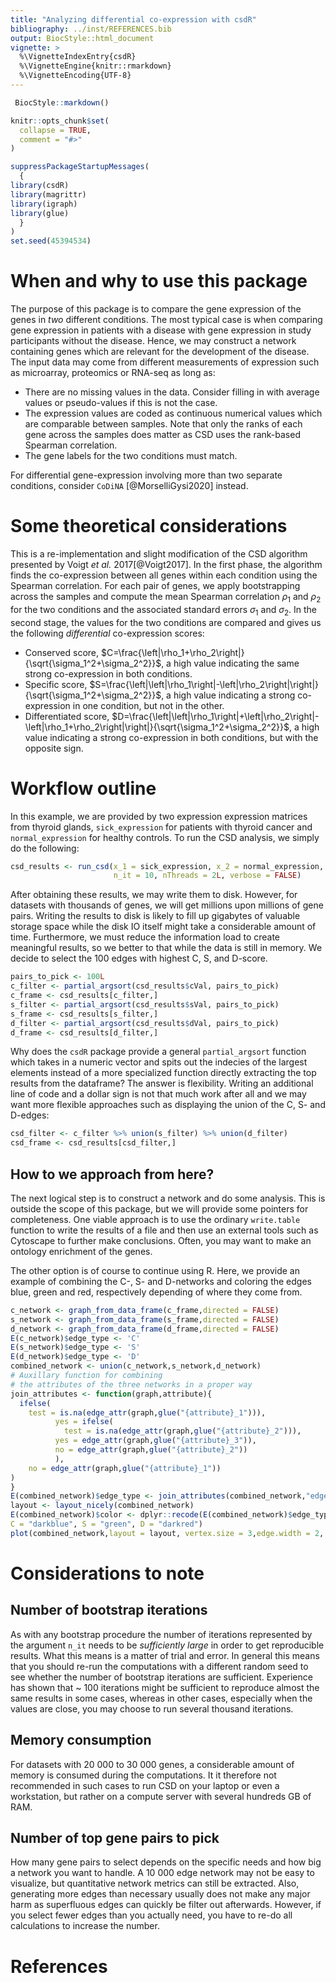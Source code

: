 ```yaml
---
title: "Analyzing differential co-expression with csdR"
bibliography: ../inst/REFERENCES.bib
output: BiocStyle::html_document
vignette: >
  %\VignetteIndexEntry{csdR}
  %\VignetteEngine{knitr::rmarkdown}
  %\VignetteEncoding{UTF-8}
---
```


 ```r
  BiocStyle::markdown()
  ```

```r
knitr::opts_chunk$set(
  collapse = TRUE,
  comment = "#>"
)
```

```r
suppressPackageStartupMessages(
  {
library(csdR)
library(magrittr)
library(igraph)
library(glue)
  }
)
set.seed(45394534)
```

# When and why to use this package
The purpose of this package is to compare the gene expression of the genes in *two* different conditions. The most typical case is when comparing gene expression in patients with a disease with gene expression in study participants without the disease. Hence, we may construct a network containing genes which are relevant for the development of the disease. The input data may come from different measurements of expression such as microarray, proteomics or RNA-seq as long as:

- There are no missing values in the data. Consider filling in with average values or pseudo-values if this is not the case.
- The expression values are coded as continuous numerical values which are comparable between samples. Note that only the ranks of each gene across the samples does matter as CSD uses the rank-based Spearman correlation.
- The gene labels for the two conditions must match.

For differential gene-expression involving more than two separate conditions, consider `CoDiNA` [@MorselliGysi2020] instead.

# Some theoretical considerations

This is a re-implementation and slight modification of the CSD algorithm presented by Voigt _et al._ 2017[@Voigt2017]. In the first phase, the algorithm finds the co-expression between all genes within each condition using the Spearman correlation. For each pair of genes, we apply bootstrapping across the samples and compute the mean Spearman correlation $\rho_1$ and $\rho_2$ for the two conditions and the associated standard errors $\sigma_1$ and $\sigma_2$. In the second stage, the values for the two conditions are compared and gives us the following *differential* co-expression scores:

* Conserved score, $C=\frac{\left|\rho_1+\rho_2\right|}{\sqrt{\sigma_1^2+\sigma_2^2}}$, a high value indicating the same strong co-expression in both conditions.
* Specific score, $S=\frac{\left|\left|\rho_1\right|-\left|\rho_2\right|\right|}{\sqrt{\sigma_1^2+\sigma_2^2}}$, a high value indicating a strong co-expression in one condition, but not in the other.
* Differentiated score, $D=\frac{\left|\left|\rho_1\right|+\left|\rho_2\right|-\left|\rho_1+\rho_2\right|\right|}{\sqrt{\sigma_1^2+\sigma_2^2}}$, a high value indicating a strong co-expression in both conditions, but with the opposite sign.




# Workflow outline

In this example, we are provided by two expression expression matrices from thyroid glands, `sick_expression` for patients with thyroid cancer and `normal_expression` for healthy controls. To run the CSD analysis, we simply do the following:
```r
csd_results <- run_csd(x_1 = sick_expression, x_2 = normal_expression,
                       n_it = 10, nThreads = 2L, verbose = FALSE)
```

After obtaining these results, we may write them to disk. However, for datasets with thousands of genes, we will get millions upon millions of gene pairs. Writing the results to disk is likely to fill up gigabytes of valuable storage space while the disk IO itself might take a considerable amount of time. Furthermore, we must reduce the information load to create meaningful results, so we better to that while the data is still in memory. We decide to select the 100 edges with highest C, S, and D-score.

```r
pairs_to_pick <- 100L
c_filter <- partial_argsort(csd_results$cVal, pairs_to_pick)
c_frame <- csd_results[c_filter,]
s_filter <- partial_argsort(csd_results$sVal, pairs_to_pick)
s_frame <- csd_results[s_filter,]
d_filter <- partial_argsort(csd_results$dVal, pairs_to_pick)
d_frame <- csd_results[d_filter,]
```

Why does the `csdR` package provide a general `partial_argsort` function which takes in a numeric vector and spits out the indecies of the largest elements instead of a more specialized function directly extracting the top results from the dataframe? The answer is flexibility. Writing an additional line of code and a dollar sign is not that much work after all and we may want more flexible approaches such as displaying the union of the C, S- and D-edges:

```r
csd_filter <- c_filter %>% union(s_filter) %>% union(d_filter)
csd_frame <- csd_results[csd_filter,]
```

## How to we approach from here?

The next logical step is to construct a network and do some analysis. This is outside the scope of this package, but we will provide some pointers for completeness. One viable approach is to use the ordinary `write.table` function to write the results of a file and then use an external tools such as Cytoscape to further make conclusions. Often, you may want to make an ontology enrichment of the genes.

The other option is of course to continue using R. Here, we provide an example of combining the C-, S- and D-networks and coloring the edges blue, green and red, respectively depending of where they come from.
```r
c_network <- graph_from_data_frame(c_frame,directed = FALSE)
s_network <- graph_from_data_frame(s_frame,directed = FALSE)
d_network <- graph_from_data_frame(d_frame,directed = FALSE)
E(c_network)$edge_type <- 'C'
E(s_network)$edge_type <- 'S'
E(d_network)$edge_type <- 'D'
combined_network <- union(c_network,s_network,d_network)
# Auxillary function for combining 
# the attributes of the three networks in a proper way
join_attributes <- function(graph,attribute){
  ifelse(
    test = is.na(edge_attr(graph,glue("{attribute}_1"))),
          yes = ifelse(
            test = is.na(edge_attr(graph,glue("{attribute}_2"))),
          yes = edge_attr(graph,glue("{attribute}_3")),
          no = edge_attr(graph,glue("{attribute}_2"))
          ),
    no = edge_attr(graph,glue("{attribute}_1"))
)
}
E(combined_network)$edge_type <- join_attributes(combined_network,"edge_type")
layout <- layout_nicely(combined_network)
E(combined_network)$color <- dplyr::recode(E(combined_network)$edge_type,
C = "darkblue", S = "green", D = "darkred")
plot(combined_network,layout = layout, vertex.size = 3,edge.width = 2, vertex.label.cex=0.001)
```



# Considerations to note

## Number of bootstrap iterations
As with any bootstrap procedure the number of iterations represented by the argument `n_it` needs to be *sufficiently large* in order to get reproducible results. What this means is a matter of trial and error. In general this means that you should re-run the computations with a different random seed to see whether the number of bootstrap iterations are sufficient. Experience has shown that ~ 100 iterations might be sufficient to reproduce almost the same results in some cases, whereas in other cases, especially when the values are close, you may choose to run several thousand iterations.

## Memory consumption

For datasets with 20 000 to 30 000 genes, a considerable amount of memory is consumed during the computations. It it therefore not recommended in such cases to run CSD on your laptop or even a workstation, but rather on a compute server with several hundreds GB of RAM.

## Number of top gene pairs to pick

How many gene pairs to select depends on the specific needs and how big a network you want to handle. A 10 000 edge network may not be easy to visualize, but quantitative network metrics can still be extracted. Also, generating more edges than necessary usually does not make any major harm as superfluous edges can quickly be filter out afterwards. However, if you select fewer edges than you actually need, you have to re-do all calculations to increase the number.

# References